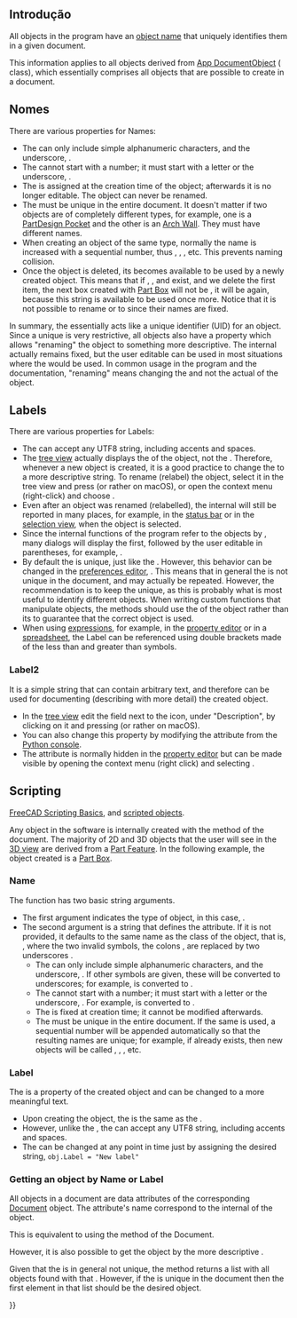<languages/>

<span id="Introduction"></span>
== Introdução ==

{{TOCright}}

All objects in the program have an [[Object_name|object name]] that uniquely identifies them in a given document.

This information applies to all objects derived from [[App_DocumentObject|App DocumentObject]] ({{incode|App::DocumentObject}} class), which essentially comprises all objects that are possible to create in a document.

<span id="Names"></span>
== Nomes ==

There are various properties for Names:
* The {{incode|Name}} can only include simple alphanumeric characters, and the underscore, {{incode|[_0-9a-zA-Z]}}.
* The {{incode|Name}} cannot start with a number; it must start with a letter or the underscore, {{incode|[_a-zA-Z]}}.
* The {{incode|Name}} is assigned at the creation time of the object; afterwards it is no longer editable. The object can never be renamed.
* The {{incode|Name}} must be unique in the entire document. It doesn't matter if two objects are of completely different types, for example, one is a [[PartDesign_Pocket|PartDesign Pocket]] and the other is an [[Arch_Wall|Arch Wall]]. They must have different names.
* When creating an object of the same type, normally the name is increased with a sequential number, thus {{incode|Box}}, {{incode|Box001}}, {{incode|Box002}}, etc. This prevents naming collision.
* Once the object is deleted, its {{incode|Name}} becomes available to be used by a newly created object. This means that if {{incode|Box}}, {{incode|Box001}}, and {{incode|Box002}} exist, and we delete the first item, the next box created with [[Part_Box|Part Box]] will not be {{incode|Box003}}, it will be {{incode|Box}} again, because this string is available to be used once more. Notice that it is not possible to rename {{incode|Box001}} or {{incode|Box002}} to {{incode|Box}} since their names are fixed.

In summary, the {{incode|Name}} essentially acts like a unique identifier (UID) for an object. Since a unique {{incode|Name}} is very restrictive, all objects also have a {{incode|Label}} property which allows "renaming" the object to something more descriptive. The internal {{incode|Name}} actually remains fixed, but the user editable {{incode|Label}} can be used in most situations where the {{incode|Name}} would be used. In common usage in the program and the documentation, "renaming" means changing the {{incode|Label}} and not the actual {{incode|Name}} of the object.

== Labels ==

There are various properties for Labels:
* The {{incode|Label}} can accept any UTF8 string, including accents and spaces.
* The [[tree_view|tree view]] actually displays the {{incode|Label}} of the object, not the {{incode|Name}}. Therefore, whenever a new object is created, it is a good practice to change the {{incode|Label}} to a more descriptive string. To rename (relabel) the object, select it in the tree view and press {{KEY|F2}} (or rather {{KEY|Return}} on macOS), or open the context menu (right-click) and choose {{MenuCommand|Rename}}.
* Even after an object was renamed (relabelled), the internal {{incode|Name}} will still be reported in many places, for example, in the [[Status_bar|status bar]] or in the [[Selection_view|selection view]], when the object is selected.
* Since the internal functions of the program refer to the objects by {{incode|Name}}, many dialogs will display the {{incode|Name}} first, followed by the user editable {{incode|Label}} in parentheses, for example, {{incode|Box (Extruded piece)}}.
* By default the {{incode|Label}} is unique, just like the {{incode|Name}}. However, this behavior can be changed in the [[Preferences_Editor|preferences editor]], {{MenuCommand|Edit → Preferences → General → Document → Allow duplicate object labels in one document}}. This means that in general the {{incode|Label}} is not unique in the document, and may actually be repeated. However, the recommendation is to keep the {{incode|Label}} unique, as this is probably what is most useful to identify different objects. When writing custom functions that manipulate objects, the methods should use the {{incode|Name}} of the object rather than its {{incode|Label}} to guarantee that the correct object is used.
* When using [[Expressions|expressions]], for example, in the [[Property_editor|property editor]] or in a [[Spreadsheet|spreadsheet]], the Label can be referenced using double brackets made of the less than and greater than symbols.

{{Code|code=
<<Custom Label With Spaces>>.Height
<<Label may use UTF8 characters>>.Width
}}

=== Label2 ===

It is a simple string that can contain arbitrary text, and therefore can be used for documenting (describing with more detail) the created object.
* In the [[Tree_view|tree view]] edit the field next to the icon, under "Description", by clicking on it and pressing {{KEY|F2}} (or rather {{KEY|Return}} on macOS).
* You can also change this property by modifying the {{incode|Label2}} attribute from the [[Python_console|Python console]].
* The {{PropertyData|Label2}} attribute is normally hidden in the [[Property_editor|property editor]] but can be made visible by opening the context menu (right click) and selecting {{MenuCommand|Show all}}.

== Scripting ==

{{Emphasis|See also:}} [[FreeCAD_Scripting_Basics|FreeCAD Scripting Basics]], and [[Scripted_objects|scripted objects]].

Any object in the software is internally created with the {{incode|addObject()}} method of the document. The majority of 2D and 3D objects that the user will see in the [[3D_view|3D view]] are derived from a [[Part_Feature|Part Feature]]. In the following example, the object created is a [[Part_Box|Part Box]].

{{Code|code=
import FreeCAD as App

doc = App.newDocument()
obj = doc.addObject("Part::Box", "Name")
obj.Label = "Custom label"
}}

=== Name ===

The {{incode|addObject}} function has two basic string arguments.

* The first argument indicates the type of object, in this case, {{incode|"Part::Box"}}.
* The second argument is a string that defines the {{incode|Name}} attribute. If it is not provided, it defaults to the same name as the class of the object, that is, {{incode|"Part__Box"}}, where the two invalid symbols, the colons {{incode|::}}, are replaced by two underscores {{incode|__}}.
** The {{incode|Name}} can only include simple alphanumeric characters, and the underscore, {{incode|[_0-9a-zA-Z]}}. If other symbols are given, these will be converted to underscores; for example, {{incode|"A+B:C*"}} is converted to {{incode|"A_B_C_"}}.
** The {{incode|Name}} cannot start with a number; it must start with a letter or the underscore, {{incode|[_a-zA-Z]}}. For example, {{incode|"123ABC"}} is converted to {{incode|"_23ABC"}}.
** The {{incode|Name}} is fixed at creation time; it cannot be modified afterwards.
** The {{incode|Name}} must be unique in the entire document. If the same {{incode|"Name"}} is used, a sequential number will be appended automatically so that the resulting names are unique; for example, if {{incode|"Name"}} already exists, then new objects will be called {{incode|"Name001"}}, {{incode|"Name002"}}, {{incode|"Name003"}}, etc.

=== Label ===

The {{incode|Label}} is a property of the created object and can be changed to a more meaningful text.
* Upon creating the object, the {{incode|Label}} is the same as the {{incode|Name}}.
* However, unlike the {{incode|Name}}, the {{incode|Label}} can accept any UTF8 string, including accents and spaces.
* The {{incode|Label}} can be changed at any point in time just by assigning the desired string, <code>obj.Label = "New label"</code>

=== Getting an object by Name or Label ===

All objects in a document are data attributes of the corresponding [[App_DocumentObject|Document]] object. The attribute's name correspond to the internal {{incode|Name}} of the object.

{{Code|code=
import FreeCAD as App

obj1 = App.ActiveDocument.Box
obj2 = App.ActiveDocument.Box001
obj3 = App.ActiveDocument.Box002
}}

This is equivalent to using the {{incode|getObject}} method of the Document.
{{Code|code=
import FreeCAD as App

obj1 = App.ActiveDocument.getObject('Box')
obj2 = App.ActiveDocument.getObject('Box001')
obj3 = App.ActiveDocument.getObject('Box002')
}}

However, it is also possible to get the object by the more descriptive {{incode|Label}}.
{{Code|code=
import FreeCAD as App

obj1 = App.ActiveDocument.getObjectsByLabel("Concrete wall")[0]
obj2 = App.ActiveDocument.getObjectsByLabel("Custom parallelepiped")[0]
obj3 = App.ActiveDocument.getObjectsByLabel("Some special name for this cube__002")[0]
}}

Given that the {{incode|Label}} is in general not unique, the {{incode|getObjectsByLabel}} method returns a list with all objects found with that {{incode|Label}}. However, if the {{incode|Label}} is unique in the document then the first element in that list should be the desired object.

{{Userdocnavi{{#translation:}}}}